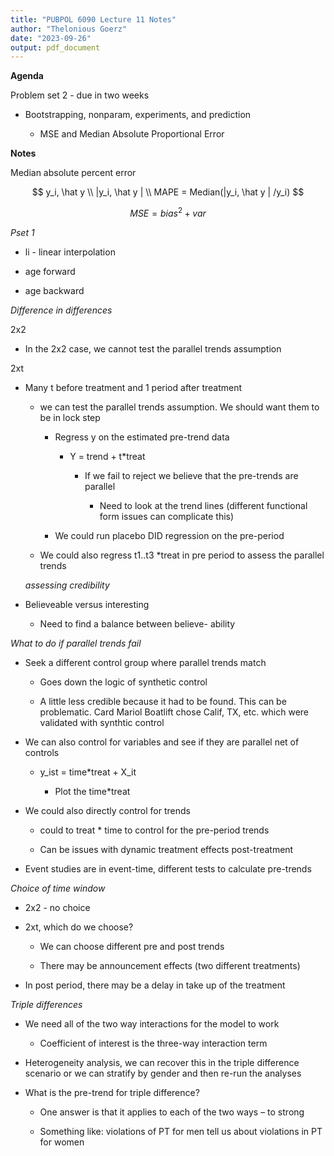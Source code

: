 ```yaml
---
title: "PUBPOL 6090 Lecture 11 Notes"
author: "Thelonious Goerz"
date: "2023-09-26"
output: pdf_document
---
```


**Agenda**

Problem set 2 - due in two weeks

-   Bootstrapping, nonparam, experiments, and prediction

    -   MSE and Median Absolute Proportional Error

**Notes**

Median absolute percent error

$$
y_i, \hat y \\
|y_i, \hat y | \\ 
MAPE = Median(|y_i, \hat y | /y_i)
$$

$$
MSE = bias^2+var
$$

*Pset 1*

-   li - linear interpolation

-   age forward

-   age backward

*Difference in differences*

2x2

-   In the 2x2 case, we cannot test the parallel trends assumption

2xt

-   Many t before treatment and 1 period after treatment

    -   we can test the parallel trends assumption. We should want them to be in lock step

        -   Regress y on the estimated pre-trend data

            -   Y = trend + t\*treat

                -   If we fail to reject we believe that the pre-trends are parallel

                    -   Need to look at the trend lines (different functional form issues can complicate this)

        -   We could run placebo DID regression on the pre-period

    -   We could also regress t1..t3 \*treat in pre period to assess the parallel trends

    *assessing credibility*

-   Believeable versus interesting

    -   Need to find a balance between believe- ability

*What to do if parallel trends fail*

-   Seek a different control group where parallel trends match

    -   Goes down the logic of synthetic control

    -   A little less credible because it had to be found. This can be problematic. Card Mariol Boatlift chose Calif, TX, etc. which were validated with synthtic control

-   We can also control for variables and see if they are parallel net of controls

    -   y_ist = time\*treat + X_it

        -   Plot the time\*treat

-   We could also directly control for trends

    -   could to treat \* time to control for the pre-period trends

    -   Can be issues with dynamic treatment effects post-treatment

-   Event studies are in event-time, different tests to calculate pre-trends

*Choice of time window*

-   2x2 - no choice

-   2xt, which do we choose?

    -   We can choose different pre and post trends

    -   There may be announcement effects (two different treatments)

-   In post period, there may be a delay in take up of the treatment

*Triple differences*

-   We need all of the two way interactions for the model to work

    -   Coefficient of interest is the three-way interaction term

-   Heterogeneity analysis, we can recover this in the triple difference scenario or we can stratify by gender and then re-run the analyses

-   What is the pre-trend for triple difference?

    -   One answer is that it applies to each of the two ways -- to strong

    -   Something like: violations of PT for men tell us about violations in PT for women
